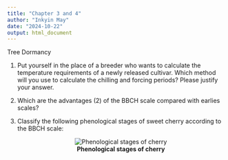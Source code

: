 ```yaml
---
title: "Chapter 3 and 4"
author: "Inkyin May"
date: "2024-10-22"
output: html_document
---
```

Tree Dormancy



1. Put yourself in the place of a breeder who wants to calculate the temperature requirements of a newly released cultivar. Which method will you use to calculate the chilling and forcing periods? Please justify your answer.



2. Which are the advantages (2) of the BBCH scale compared with earlies scales?




3. Classify the following phenological stages of sweet cherry according to the BBCH scale:
<div style="text-align: center;">
![**Phenological stages of cherry**](Phenological stages of cherry.png)
</div>
